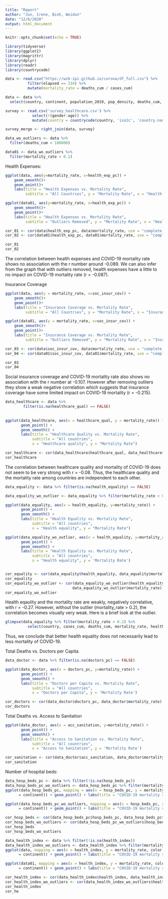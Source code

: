 ```yaml
---
title: "Report"
author: "Jun, Irene, Binh, Weidun"
date: "12/6/2020"
output: html_document
---
```


```r
knitr::opts_chunk$set(echo = TRUE) 
```

```r
library(tidyverse)
library(ggplot2)
library(magrittr)
library(dplyr)
library(readr)
library(countrycode)
```

```r
data <- read.csv("https://wzb-ipi.github.io/corona/df_full.csv") %>%
          filter(elapsed == 334) %>%
          mutate(mortality_rate = deaths_cum / cases_cum)
```

```r
data <- data %>%
  select(country, continent, population_2019, pop_density, deaths_cum, cases_cum, mortality_rate, health_exp_pc, soc_insur_cov, healthcare_qual, health_equality, doctors_pc, acc_sanitation, hosp_beds_pc, health_index)  
```

```r
survey <- read.csv('survey_healthcare.csv') %>%
            select(!(gender:age)) %>%
            mutate(country = countrycode(country, 'iso2c', 'country.name'))
```

```r
survey_merge <- right_join(data, survey)
```

```r
data_wo_outliers <- data %>%
  filter(deaths_cum < 100000)

data01 <- data_wo_outliers %>%
  filter(mortality_rate < 0.1) 
```

Health Expenses:

```r
ggplot(data, aes(y=mortality_rate, x=health_exp_pc)) +
    geom_smooth()+
    geom_point()+
    labs(title = "Health Expenses vs. Mortality Rate",
         subtitle = "All Countries", y = "Mortality Rate", x = "Health Expensees")

ggplot(data01, aes(y=mortality_rate, x=health_exp_pc)) +
    geom_smooth()+
    geom_point()+
    labs(title = "Health Expenses vs. Mortality Rate",
         subtitle = "Outliers Removed", y = "Mortality Rate", x = "Health Expensees")

```

```r
cor_01 <- cor(data$health_exp_pc, data$mortality_rate, use = "complete.obs")
cor_02 <- cor(data01$health_exp_pc, data01$mortality_rate, use = "complete.obs")

cor_01
cor_02

```

The correlation between health expenses and COVID-19 mortality rate shows no association with the r number around -0.089. We can also infer from the graph that with outliers removed, health expenses have a little to no impact on COVID-19 mortality rate (r = -0.087).

Insurance Coverage

```r
ggplot(data, aes(y = mortality_rate, x=soc_insur_cov)) +
    geom_smooth()+
    geom_point()+
    labs(title = "Insurance Coverage vs. Mortality Rate",
         subtitle = "All Countries", y = "Mortality Rate", x = "Insurance Coverage")

ggplot(data01, aes(y = mortality_rate, x=soc_insur_cov)) +
    geom_smooth()+
    geom_point()+
    labs(title = "Insurance Coverage vs. Mortality Rate",
         subtitle = "Outliers Removed", y = "Mortality Rate", x = "Insurance Coverage")
```

```r
cor_03 <- cor(data$soc_insur_cov, data$mortality_rate, use = "complete.obs")
cor_04 <- cor(data01$soc_insur_cov, data01$mortality_rate, use = "complete.obs")

cor_03
cor_04
```

Social insurance coverage and COVID-19 mortality rate also shows no association with the r number at -0.107. However after removing outliers they show a weak negative correlation which suggests that insurance coverage have some limited impact on COVID-19 mortality (r = -0.215).

```r

data_healthcare <- data %>%
        filter(is.na(healthcare_qual) == FALSE)
  
  
ggplot(data_healthcare, aes(x = healthcare_qual, y = mortality_rate)) +
       geom_point() +
       geom_smooth() +
       labs(title = "Healthcare Quality vs. Mortality Rate",
            subtitle = "All countries",
            x = "Healthcare quality", y = "Mortality Rate")

cor_healthcare <- cor(data_healthcare$healthcare_qual, data_healthcare$mortality_rate)
cor_healthcare
```

The correlation between healthcare quality and mortality of COVID-19 does not seem to be very strong with r = -0.08. Thus, the healthcare quality and the mortality rate among countries are independent to each other.

```r
data_equality <- data %>% filter(is.na(health_equality) == FALSE)

data_equality_wo_outlier <- data_equality %>% filter(mortality_rate < 0.2)

ggplot(data_equality, aes(x = health_equality, y=mortality_rate)) +
       geom_point() +
       geom_smooth() +
       labs(title = "Health Equality vs. Mortality Rate",
            subtitle = "All countries",
            x = "Health equality", y = "Mortality Rate")

ggplot(data_equality_wo_outlier, aes(x = health_equality, y=mortality_rate)) +
       geom_point() +
       geom_smooth() +
       labs(title = "Health Equality vs. Mortality Rate",
            subtitle = "All countries",
            x = "Health equality", y = 'Mortality Rate')


cor_equality <- cor(data_equality$health_equality, data_equality$mortality_rate)
cor_equality
cor_equality_wo_outlier <- cor(data_equality_wo_outlier$health_equality,
                              data_equality_wo_outlier$mortality_rate)
cor_equality_wo_outlier

```
Health eqaulity and the mortality rate are weakly, negatively correlative, with r = -0.27.
However, without the outlier (mortality_rate > 0.2), the correlation becomes visually very weak.
Here is a brief look at the outlier.

```r
glimpse(data_equality %>% filter(mortality_rate > 0.2) %>%
          select(country, cases_cum, deaths_cum, mortality_rate, healthcare_qual, health_equality))
```

Thus, we conclude that better health equality does not necessarily lead to less mortality of COVID-19.

Total Deaths vs. Doctors per Capita 

```r
data_doctor <- data %>% filter(is.na(doctors_pc) == FALSE)

ggplot(data_doctor, aes(x = doctors_pc, y=mortality_rate)) +
       geom_point() +
       geom_smooth() +
       labs(title = "Doctors per Capita vs. Mortality Rate",
            subtitle = "All countries",
            x = "Doctors per Capita", y = 'Mortality Rate') 
```

```r
cor_doctors <- cor(data_doctor$doctors_pc, data_doctor$mortality_rate)
cor_doctors
```

Total Deaths vs. Access to Sanitation 

```r
ggplot(data_doctor, aes(x = acc_sanitation, y=mortality_rate)) +
       geom_point() +
       geom_smooth() +
       labs(title = "Access to Sanitation vs. Mortality Rate",
            subtitle = "All countries",
            x = "Access to Sanitation", y = 'Mortality Rate') 
```

```r
cor_sanitation <- cor(data_doctor$acc_sanitation, data_doctor$mortality_rate)
cor_sanitation
```
Number of hospital beds:

```r
data_hosp_beds_pc <- data %>% filter(!is.na(hosp_beds_pc))
data_hosp_beds_pc_wo_outliers <- data_hosp_beds_pc %>% filter(mortality_rate < 0.2)
ggplot(data_hosp_beds_pc, mapping = aes(x = hosp_beds_pc, y = mortality_rate, color
      = continent)) + geom_point() + labs(title = "COVID-19 mortality rate and hospital beds per capita", subtitle = "All countries", x = "Hospital beds per capita", y = "Mortality rate")

ggplot(data_hosp_beds_pc_wo_outliers, mapping = aes(x = hosp_beds_pc, y = mortality_rate, color
      = continent)) + geom_point() + labs(title = "COVID-19 mortality rate and Hospital beds per capita", subtitle = "No outliers", x = "Hospital beds per capita", y = "Mortality rate")
```

```r
cor_hosp_beds <- cor(data_hosp_beds_pc$hosp_beds_pc, data_hosp_beds_pc$mortality_rate, use = "complete.obs")
cor_hosp_beds_wo_outliers <- cor(data_hosp_beds_pc_wo_outliers$hosp_beds_pc, data_hosp_beds_pc_wo_outliers$mortality_rate, use = "complete.obs")
cor_hosp_beds
cor_hosp_beds_wo_outliers
```
```r
data_health_index <- data %>% filter(!is.na(health_index))
data_health_index_wo_outliers <- data_health_index %>% filter(mortality_rate < 0.2)
ggplot(data, mapping = aes(x = health_index, y = mortality_rate, color
      = continent)) + geom_point() + labs(title = "COVID-19 mortality rate and health index", subtitle = "All countries", x = "Health index", y = "Mortality rate")

ggplot(data01, mapping = aes(x = health_index, y = mortality_rate, color
      = continent)) + geom_point() + labs(title = "COVID-19 mortality rate and health index", subtitle = "No outliers", x = "Health index", y = "Mortality rate")
```

```r
cor_health_index <- cor(data_health_index$health_index, data_health_index$mortality_rate, use = "complete.obs")
cor_health_index_wo_outliers <- cor(data_health_index_wo_outliers$health_index, data_health_index_wo_outliers$mortality_rate, use = "complete.obs")
cor_health_index
cor_he
```

